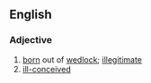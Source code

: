 ==English==

===Adjective===
{{en-adj}}

# [[born]] out of [[wedlock]]; [[illegitimate]]
# [[ill-conceived]]